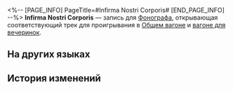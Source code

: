<%-- [PAGE_INFO]
PageTitle=#Infirma Nostri Corporis#
[END_PAGE_INFO] --%>
{{Предмет Инфобокс
|id          = 210332
|Изображение = Предмет Infirma Nostri Corporis.png
|Тип         = Запись
|Инвентарь   = Ценные предметы
|Редкость    = 3
|Эффект      = 
|Описание    = Запись, которую можно воспроизвести на фонографе экспресса. Это может быть случайное приобретение или подарок от кого-то другого. Когда играет музыка, всплывают самые разные воспоминания: улыбки, встречи, прикосновения и волнение битвы. Может быть, поэтому, даже несмотря на стремительный прогресс общества, люди всё ещё собирают записи.<br />Текущая запись содержит трек Infirma Nostri Corporis.
}}
{{Описание|''Если бы не могучие души праведных, мир погряз бы во лжи.''}}
'''Infirma Nostri Corporis''' — запись для [[Фонограф]]а, открывающая соответствующий трек для проигрывания в [[Общий вагон|Общем вагоне]] и [[Вагон для вечеринок|вагоне для вечеринок]].

==На других языках==
{{На других языках
|en   = "Infirma Nostri Corporis"
|zhs  = 《坚我苦弱血肉》
|zht  = 《堅我苦弱血肉》
|ja   = 『我が脆弱な血肉を堅くせよ』
|ko   = ≪연약한 나의 육신 강하게 하소서≫
|es   = Infirma Nostri Corporis
|fr   = «&nbsp;Infirma Nostri Corporis&nbsp;»
|ru   = Infirma Nostri Corporis
|th   = "Infirma Nostri Corporis"
|vi   = "Giữ Vững Thân Xác Yếu Đuối Của Tôi"
|de   = „Infirma Nostri Corporis“
|id   = "Infirma Nostri Corporis"
|pt   = "Infirma Nostri Corporis"
}}

==История изменений==
{{История изменений|3.5}}